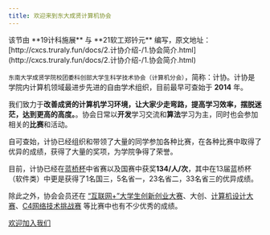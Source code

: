 ```yaml
---
title: 欢迎来到东大成贤计算机协会
---
```



<p className="flex flex-wrap break-words gap-2 text-sm text-gray-500"><ClosedCaption className="size-5" /> 该节由 **19计科施展** 与 **21软工郑钤元** 编写，原文地址：[http://cxcs.truraly.fun/docs/2.计协介绍-/1.协会简介.html](http://cxcs.truraly.fun/docs/2.计协介绍-/1.协会简介.html)</p>

`东南大学成贤学院校团委科创部大学生科学技术协会（计算机分会）`，简称：计协。计协是学院内计算机领域最进步先进的自由学术组织，目前最早可查始于 **2014** 年。

我们致力于**改善成贤的计算机学习环境，让大家少走弯路，提高学习效率，摆脱迷茫，达到更高的高度。**。协会日常以**开发**学习交流和**算法**学习为主，同时也会参加相关的**比赛**和活动。

自可查始，计协已经组织和带领了大量的同学参加各种比赛，在各种比赛中取得了优异的成绩，获得了大量的奖项，为学院争得了荣誉。

目前，计协已经在[蓝桥杯](http://cxcs.truraly.fun/docs/比赛-/蓝桥杯.html)中省赛以及国赛中获奖**134/人/次**，其中在13届蓝桥杯（软件类）中更是获得了1名国三，5名省一，23名省二，33名省三的优异成绩。

除此之外，协会会员还在 [“互联网+”大学生创新创业大赛](https://cy.ncss.cn/)、大创、[计算机设计大赛](http://jsjds.blcu.edu.cn/index.htm)、[C4网络技术挑战赛](https://www.saikr.com/vse/43659) 等比赛中也有不少优秀的成绩。

[欢迎加入我们](https://qm.qq.com/q/7v82uSbxBu)
